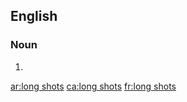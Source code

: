 {{also|longshots}}
==English==

===Noun===
{{head|en|noun plural form}}

# {{plural of|long shot|lang=en}}

[[ar:long shots]]
[[ca:long shots]]
[[fr:long shots]]